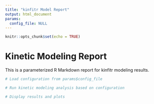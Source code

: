 ```yaml
---
title: "kinfitr Model Report"
output: html_document
params:
  config_file: NULL
---
```


```r
knitr::opts_chunk$set(echo = TRUE)
```

# Kinetic Modeling Report

This is a parameterized R Markdown report for kinfitr modeling results.

```r
# Load configuration from params$config_file
```

```r
# Run kinetic modeling analysis based on configuration
```

```r
# Display results and plots
```